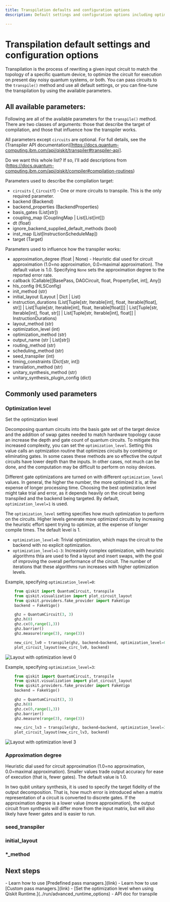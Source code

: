```yaml
---
title: Transpilation defaults and configuration options
description: Default settings and configuration options including optimization and approximation degree

---
```


# Transpilation default settings and configuration options

Transpilation is the process of rewriting a given input circuit to match the topology of a specific quantum device, to optimize the circuit for execution on present day noisy quantum systems, or both. You can pass circuits to the `transpile()` method and use all default settings, or you can fine-tune the transpilation by using the available parameters. 

## All available parameters:

Following are all of the available parameters for the `transpile()` method.  There are two classes of arguments: those that describe the target of compilation, and those that influence how the transpiler works.


All parameters except `circuits` are optional.  For full details, see the (Transpiler API documentation)[https://docs.quantum-computing.ibm.com/api/qiskit/transpiler#transpiler-api].

Do we want this whole list?  If so, I'll add descriptions from (https://docs.quantum-computing.ibm.com/api/qiskit/compiler#compilation-routines)

Parameters used to describe the compilation target:

- `circuits` (`_CircuitT`) - One or more circuits to transpile. This is the only required parameter.
- backend (Backend)
- backend_properties (BackendProperties)
- basis_gates (List[str])
- coupling_map (CouplingMap | List[List[int]])
- dt (float) 
- ignore_backend_supplied_default_methods (bool)
- inst_map (List[InstructionScheduleMap])
- target (Target)

Parameters used to influence how the transpiler works:

- approximation_degree (float | None) - Heuristic dial used for circuit approximation (1.0=no approximation, 0.0=maximal approximation). The default value is 1.0.  Specifying `None` sets the approximation degree to the reported error rate.
- callback (Callable[[BasePass, DAGCircuit, float, PropertySet, int], Any])
- hls_config (HLSConfig)
- init_method (str)
- initial_layout (Layout | Dict | List)
- instruction_durations (List[Tuple[str, Iterable[int], float, Iterable[float], str]] | List[Tuple[str, Iterable[int], float, Iterable[float]]] | List[Tuple[str, Iterable[int], float, str]] | List[Tuple[str, Iterable[int], float]] | InstructionDurations)
- layout_method (str)
- optimization_level (int)
- optimization_method (str)
- output_name (str | List[str])
- routing_method (str)
- scheduling_method (str)
- seed_transpiler (int)
- timing_constraints (Dict[str, int]) 
- translation_method (str) 
- unitary_synthesis_method (str)
- unitary_synthesis_plugin_config (dict)

## Commonly used parameters 
 
### Optimization level

Set the optimization level

Decomposing quantum circuits into the basis gate set of the target device and the addition of swap gates needed to match hardware topology cause an increase the depth and gate count of quantum circuits. To mitigate this increased complexity, you can set the `optimization_level`.  Setting this value calls an optmization routine that optimizes circuits by combining or eliminating gates. In some cases these methods are so effective the output circuits have lower depth than the inputs. In other cases, not much can be done, and the computation may be difficult to perform on noisy devices. 

Different gate optimizations are turned on with different `optimization_level` values. In general, the higher the number, the more optimized it is, at the expense of longer processing time. Choosing the best optimization level might take trial and error, as it depends heavily on the circuit being transpiled and the backend being targeted. By default, `optimization_level=1` is used.

The `optimization_level` setting specifies how much optimization to perform on the circuits. Higher levels generate more optimized circuits by increasing the heuristic effort spent trying to optimize, at the expense of longer compile times.  The default level is 1. 

- `optimization_level=0`: Trivial optimization, which maps the circuit to the backend with no explicit optimization.
- `optimization_level=1-3`: Increasinly complex optimization, with heuristic algorithms thta are used to find a layout and insert swaps, with the goal of improving the overall performance of the circuit.  The number of iterations that these algorithms run increases with higher optimization levels. 

Example, specifying `optimization_level=0`: 

```python
    from qiskit import QuantumCircuit, transpile
    from qiskit.visualization import plot_circuit_layout
    from qiskit.providers.fake_provider import FakeVigo
    backend = FakeVigo()

    ghz = QuantumCircuit(3, 3)
    ghz.h(0)
    ghz.cx(0,range(1,3))
    ghz.barrier()
    ghz.measure(range(3), range(3))

    new_circ_lv0 = transpile(ghz, backend=backend, optimization_level=0)
    plot_circuit_layout(new_circ_lv0, backend)
```
![Layout with optimization level 0](/images/transpile/optimization-level-0.png)

Example, specifying `optimization_level=3`: 

```python
    from qiskit import QuantumCircuit, transpile
    from qiskit.visualization import plot_circuit_layout
    from qiskit.providers.fake_provider import FakeVigo
    backend = FakeVigo()

    ghz = QuantumCircuit(3, 3)
    ghz.h(0)
    ghz.cx(0,range(1,3))
    ghz.barrier()
    ghz.measure(range(3), range(3))

    new_circ_lv3 = transpile(ghz, backend=backend, optimization_level=3)
    plot_circuit_layout(new_circ_lv3, backend)
```
![Layout with optimization level 3](/images/transpile/optimization-level-3.png)


### Approximation degree

Heuristic dial used for circuit approximation (1.0=no approximation, 0.0=maximal approximation).  Smaller values trade output accuracy for ease of execution (that is, fewer gates).  The default value is 1.0.

In two qubit unitary synthesis, it is used to specify the target fidelity of the output decomposition. That is, how much error is introduced when a matrix representation of a circuit is converted to discrete gates. If the approximation degree is a lower value (more approximation), the output circuit from synthesis will differ more from the input matrix, but will also likely have fewer gates and is easier to run. 

### seed_transpiler

### initial_layout

### *_method 


## Next steps

<Admonition type="tip" title="Recommendation">
    - Learn how to use [Predefined pass managers.](link)
    - Learn how to use [Custom pass managers.](link)
    - [Set the optimization level when using Qiskit Runtime.](../run/advanced_runtime_options)
    - API doc for transpile
</Admonition>